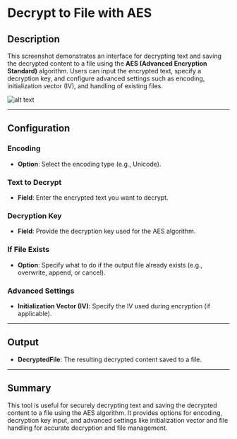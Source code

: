 # Decrypt to File with AES

## Description

This screenshot demonstrates an interface for decrypting text and saving the decrypted content to a file using the **AES (Advanced Encryption Standard)** algorithm. Users can input the encrypted text, specify a decryption key, and configure advanced settings such as encoding, initialization vector (IV), and handling of existing files.

![alt text](../../assets/cryptography/decrypt-to-file-with-aes.png)

---

## Configuration

### Encoding

- **Option**: Select the encoding type (e.g., Unicode).

### Text to Decrypt

- **Field**: Enter the encrypted text you want to decrypt.

### Decryption Key

- **Field**: Provide the decryption key used for the AES algorithm.

### If File Exists

- **Option**: Specify what to do if the output file already exists (e.g., overwrite, append, or cancel).

### Advanced Settings

- **Initialization Vector (IV)**: Specify the IV used during encryption (if applicable).

---

## Output

- **DecryptedFile**: The resulting decrypted content saved to a file.

---

## Summary

This tool is useful for securely decrypting text and saving the decrypted content to a file using the AES algorithm. It provides options for encoding, decryption key input, and advanced settings like initialization vector and file handling for accurate decryption and file management.
